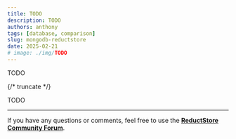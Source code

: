 ```yaml
---
title: TODO
description: TODO
authors: anthony
tags: [database, comparison]
slug: mongodb-reductstore
date: 2025-02-21
# image: ./img/TODO
---
```


TODO

{/* truncate */}

TODO

---

If you have any questions or comments, feel free to use the [**ReductStore Community Forum**](https://community.reduct.store/signup).

